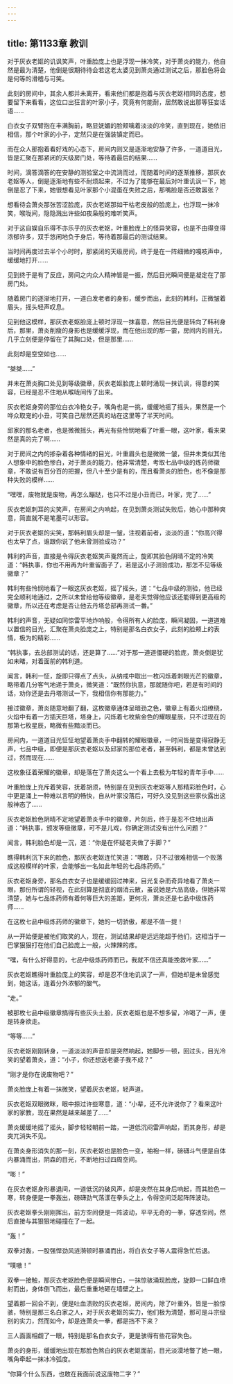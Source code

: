 ```yaml
---
---
---
```

title: 第1133章 教训
---



对于灰衣老妪的讥讽笑声，叶重脸庞上也是浮现一抹冷笑，对于萧炎的能力，他自然是最为清楚，他倒是很期待待会若这老太婆见到萧炎通过测试之后，那脸色将会是何等的滑稽与可笑。

此刻的房间中，其余人都并未离开，看来他们都是抱着与灰衣老妪相同的态度，想要留下来看看，这位口出狂言的叶家小子，究竟有何能耐，居然敢说出那等狂妄话语……

白衣女子双臂抱在丰满胸前，略显妩媚的脸颊噙着淡淡的冷笑，直到现在，她依旧相信，那个叶家的小子，定然只是在强装镇定而已。

而在众人那抱着看好戏的心态下，房间内则又是逐渐地安静了许多，一道道目光，皆是汇聚在那紧闭的天级房门处，等待着最后的结果……

时间，滴答滴答的在安静的测验室之中流淌而过，而随着时间的逐渐推移，那灰衣老妪等人，倒是逐渐地有些不耐烦起来，不过为了能够在最后对叶重讥讽一下，她倒是忍了下来，她很想看见叶家那个小混蛋在失败之后，那嘴脸是否还敢嚣张？

想看待会萧炎那张苦涩脸庞，灰衣老妪那如干枯老皮般的脸庞上，也浮现一抹冷笑，喉咙间，隐隐溅出许些如夜枭般的难听笑声。

对于这自娱自乐得不亦乐乎的灰衣老妪，叶重脸庞上的怪异笑容，也是不由得变得浓郁许多，双手悠闲地负于身后，等待着那最后的测试结果。

当时间再度过去半个小时时，那紧闭的天级房间，终于是在一阵细微的嘎吱声中，缓缓地打开……

见到终于是有了反应，房间之内众人精神皆是一振，然后目光瞬间便是凝定在了那房门处。

随着房门的逐渐地打开，一道白发老者的身影，缓步而出，此刻的韩利，正微皱着眉头，摇头轻声叹息。

见到他这模样，那灰衣老妪脸庞上顿时浮现一抹喜意，然后目光便是转向了韩利身后，那里，萧炎削瘦的身影也是缓缓浮现，而在他出现的那一霎，房间内的目光，几乎立刻便是停留在了其胸口处，但是那里……

此刻却是空空如也……

“桀桀……”

并未在萧炎胸口处见到等级徽章，灰衣老妪脸庞上顿时涌现一抹讥讽，得意的笑容，已经是忍不住地从喉咙间传了出来。

灰衣老妪身旁的那位白衣冷艳女子，嘴角也是一挑，缓缓地摇了摇头，果然是一个哗众取宠的小丑，可笑自己居然还真的站在这里等了半天时间。

邱家的那名老者，也是微微摇头，再光有些怜悯地看了叶重一眼，这叶家，看来果然是真的完了啊……

对于房间之内的掺杂着各种情绪的目光，叶重眉头也是微微一皱，但并未类似其他人想象中的脸色惨白，对于萧炎的能力，他非常清楚，考取七品中级的炼药师徽章，不敢说有百分百的把握，但八十至少是有的，而且看萧炎的脸色，也不像是那种失败的模样……

“嘿嘿，废物就是废物，再怎么蹦跶，也只不过是小丑而已，叶家，完了……”

灰衣老妪刺耳的尖笑声，在房间之内响起，在见到萧炎测试失败后，她心中那种爽意，简直就不是笔墨可以形容。

对于灰衣老妪的尖笑，那韩利眉头却是一皱，注视着前者，淡淡的道：“你高兴得也太早了点，谁跟你说了他未曾测验成功？”

韩利的声音，直接是令得灰衣老妪笑声戛然而止，旋即其脸色阴晴不定的冷笑道：“韩执事，你也不用再为叶重留面子了，若是这小子测验成功，那怎不见等级徽章？”

韩利有些怜悯地看了一眼这灰衣老妪，摇了摇头，道：“七品中级的测验，他已经完全顺利地通过，之所以未曾给他等级徽章，是老夫觉得他应该还能得到更高级的徽章，所以还在考虑是否让他去丹塔总部再测试一番。”

韩利的声音，无疑如同惊雷平地炸响般，令得所有人的脸庞，瞬间凝固，一道道难以置信的目光，汇聚在萧炎脸庞之上，特别是那名白衣女子，此刻的脸颊上的表情，极为的精彩……

“韩执事，去总部测试的话，还是算了……”对于那一道道僵硬的脸庞，萧炎倒是犹如未睹，对着面前的韩利道。

闻言，韩利一怔，旋即只得点了点头，从纳戒中取出一枚闪烁着刺眼光芒的徽章，略带着几分客气地递于萧炎，微笑道：“既然你执意，那就随你吧，若是有时间的话，劝你还是去丹塔测试一下，我相信你有那能力。”

接过徽章，萧炎随意地翻了翻，这枚徽章通体呈暗劲之色，徽章上有着火焰缭绕，火焰中有着一方插天巨塔，塔身上，闪烁着七枚紫金色的耀眼星辰，只不过现在的那第七枚星辰，略微有些黯淡而已。

房间内，一道道目光怔怔地望着萧炎手中翻转的耀眼徽章，一时间皆是变得寂静无声，七品中级，即便是那灰衣老妪以及邱家的那位老者，甚至韩利，都是未曾达到过，然而现在……

这枚象征着荣耀的徽章，却是落在了萧炎这么一个看上去极为年轻的青年手中……

叶重脸庞上充斥着笑容，抚着胡须，特别是在见到灰衣老妪等人那精彩脸色时，心中更是涌上一种难以言明的畅快，自从叶家没落后，可好久没见到这些家伙露出这般神态了……

灰衣老妪脸色阴晴不定地望着萧炎手中的徽章，片刻后，终于是忍不住地出声道：“韩执事，颁发等级徽章，可不是儿戏，你确定测试没有出什么问题？”

闻言，韩利脸色却是一沉，道：“你是在怀疑老夫做了手脚？”

瞧得韩利沉下来的脸色，那灰衣老妪连忙笑道：“哪敢，只不过很难相信一个败落成这般模样的叶家，会能够出一名如此年轻的七品炼药师。”

灰衣老妪身旁，那名白衣女子也是缓缓回过神来，目光复杂而奇异地看了萧炎一眼，那份所谓的轻视，在此刻算是彻底的烟消云散，虽说她是六品高级，但她非常清楚，她与七品炼药师有着何等巨大的差距，更何况，萧炎还是七品中级炼药师……

在这枚七品中级炼药师的徽章下，她的一切骄傲，都是不值一提！

从一开始便是被他们取笑的人，现在，测试结果却是远远能超于他们，这相当于一巴掌狠狠打在他们自己脸庞上一般，火辣辣的疼。

“嘿，有什么好得意的，七品中级炼药师而已，我就不信还真能挽救叶家……”

灰衣老妪瞧得叶重脸庞上的笑容，却是忍不住地讥讽了一声，但她却是未曾感觉到，她这话，连着分外浓郁的酸气。

“走。”

被那枚七品中级徽章搞得有些灰头土脸，灰衣老妪也是不想多留，冷喝了一声，便是转身欲走。

“等等……”

灰衣老妪刚刚转身，一道淡淡的声音却是突然响起，她脚步一顿，回过头，目光冷笑的望着萧炎，道：“小子，你还想送老婆子我不成？”

“刚才是你在说废物吧？”

萧炎脸庞上有着一抹微笑，望着灰衣老妪，轻声道。

灰衣老妪双眼微眯，眼中掠过许些寒意，道：“小辈，还不允许说你了？看来这叶家的家教，现在果然是越来越差了……”

萧炎缓缓地摇了摇头，脚步轻轻朝前一踏，一道低沉闷雷声响起，而其身形，却是突兀消失不见。

在萧炎身形消失的那一刻，灰衣老妪也是脸色一变，袖袍一样，磅礴斗气便是自体内暴涌而出，阴森的目光，不断地扫过四周空间。

“嘭！”

在灰衣老妪身形暴退间，一道低沉的破风声，却是突然在其身后响起，而其脸色一寒，转身便是一拳轰出，磅礴劲气荡漾在拳头之上，令得空间泛起阵阵波动。

灰衣老妪拳头刚刚挥出，前方空间便是一阵波动，平平无奇的一拳，穿透空间，然后直接与其狠狠地碰撞在了一起。

“轰！”

双拳对轰，一股强悍劲风涟漪顿时暴涌而出，将白衣女子等人震得急忙后退。

“噗嗷！”

双拳一接触，那灰衣老妪脸色便是瞬间惨白，一抹惊骇涌现脸庞，旋即一口鲜血喷射而出，身体倒飞而出，最后重重地砸在墙壁之上。

望着那一回合不到，便是吐血溃败的灰衣老妪，房间内，除了叶重外，皆是一脸惊骇，特别是那三名白家之人，对于灰衣老妪的实力，他们极为清楚，那可是斗宗级别的实力，然而如今，却是连萧炎一拳，都是挡不下来？

三人面面相觑了一眼，特别是那名白衣女子，更是骇得有些花容失色。

萧炎的身形，缓缓地出现在那脸色煞白的灰衣老妪面前，目光淡漠地瞥了她一眼，嘴角牵起一抹冰冷弧度。

“你算个什么东西，也敢在我面前说这废物二字？”